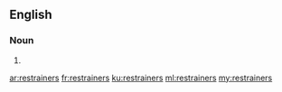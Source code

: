 ==English==

===Noun===
{{head|en}}

# {{plural of|restrainer}}

[[ar:restrainers]]
[[fr:restrainers]]
[[ku:restrainers]]
[[ml:restrainers]]
[[my:restrainers]]